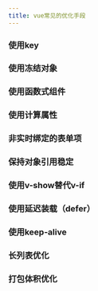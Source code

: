 ```yaml
---
title: vue常见的优化手段
---
```


[//]: # (永远不要过早优化)

### 使用key

### 使用冻结对象

### 使用函数式组件

### 使用计算属性

### 非实时绑定的表单项

### 保持对象引用稳定

### 使用v-show替代v-if

### 使用延迟装载（defer）

### 使用keep-alive

### 长列表优化

### 打包体积优化
